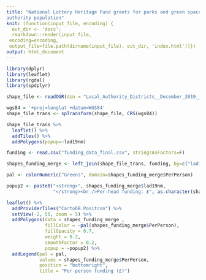 ```yaml
---
title: "National Lottery Heritage Fund grants for parks and green spaces, 2010-11 to 2019-20, per head of local
authority population"
knit: (function(input_file, encoding) {
  out_dir <- 'docs';
  rmarkdown::render(input_file,
 encoding=encoding,
 output_file=file.path(dirname(input_file), out_dir, 'index.html'))})
output: html_document
---
```


```r
library(dplyr)
library(leaflet)
library(rgdal)
library(spdplyr)

shape_file <- readOGR(dsn = "Local_Authority_Districts__December_2019__Boundaries_UK_BUC.shp")

wgs84 = '+proj=longlat +datum=WGS84'
shape_file_trans <- spTransform(shape_file, CRS(wgs84))

shape_file_trans %>% 
  leaflet() %>% 
  addTiles() %>% 
  addPolygons(popup=~lad19nm)

funding <- read.csv("funding_data_final.csv", stringsAsFactors=F)

shapes_funding_merge <- left_join(shape_file_trans, funding, by=c("lad19cd"="ons_code"))

pal <- colorNumeric("Greens", domain=shapes_funding_merge$PerPerson)

popup2 <- paste0("<strong>", shapes_funding_merge$lad19nm, 
                 "</strong><br />Per-head funding: £", as.character(shapes_funding_merge$PerPerson))
```
```r
leaflet() %>%
  addProviderTiles("CartoDB.Positron") %>%
  setView(-2, 55, zoom = 5) %>% 
  addPolygons(data = shapes_funding_merge , 
              fillColor = ~pal(shapes_funding_merge$PerPerson), 
              fillOpacity = 0.7, 
              weight = 0.2, 
              smoothFactor = 0.2, 
              popup = ~popup2) %>%
  addLegend(pal = pal, 
            values = shapes_funding_merge$PerPerson, 
            position = "bottomright", 
            title = "Per-person funding (£)")
```
